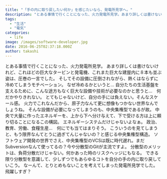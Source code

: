 ```yaml
---
title: "「手の内に取り戻したい何か」を感じたいなら、発電所見学へ。"
description: "とある事情で行くことになった、火力発電所見学。あまり詳しくは書けないけれど、これほどの巨大なタービンと発電機、これまた巨大な建屋内に８本も並ぶ姿は、圧巻の一言で..."
tags:
  - "生活"
  - "電気"
categories:
  - life
image: /images/software-developer.jpg
date: 2016-06-25T02:37:18.000Z
author: takashi
---
```



とある事情で行くことになった、火力発電所見学。
あまり詳しくは書けないけれど、これほどの巨大なタービンと発電機、これまた巨大な建屋内に８本も並ぶ姿は、圧巻の一言でした。
そしてその設備に圧倒されながら、熱くはならずに冷めてしまうモチベーション。
なぜ冷めるかというと…
自分たちの生活基盤を支えるために、こんな途方もなく巨大な設備や技術が必要なのかと思うと…　何だかやりきれない。
とてもじゃないけど、自分の手には負えない。そんなスケール感。
火力でこれなんだから、原子力なんて更に想像もつかない世界なんでしょうね。
そんな設備が必要になってしまうのも、中央集権型であるが故。
中央で大量に作ったエネルギーを、上から下へ分け与えて、下で受ける方は上に頼り切ることになるこの構図。
エネルギーシステムだけじゃないよなぁ。
政治、教育、労働、食糧生産…　何にでも当てはまりそう。
こういうのを見てしまうと、もう限界なんてとうに過ぎてんじゃないの？と感じる中央集権型構造。
ソフトウェア開発の世界でさえ、中央集権型のVCSは既に時代遅れ。まだSubversionなんて使ってるの？今や分散型のGitが主流ですよ。
分散型のメリットは、負荷分散だけじゃない。何かあった時のリスクヘッジにもなる。
できる限り分散型を意識して、少しずつでもあらゆるコトを自分の手の内に取り戻していこう。
なーんて、とりとめもないことを考えてしまった発電所見学でした。
飛躍しすぎ？
